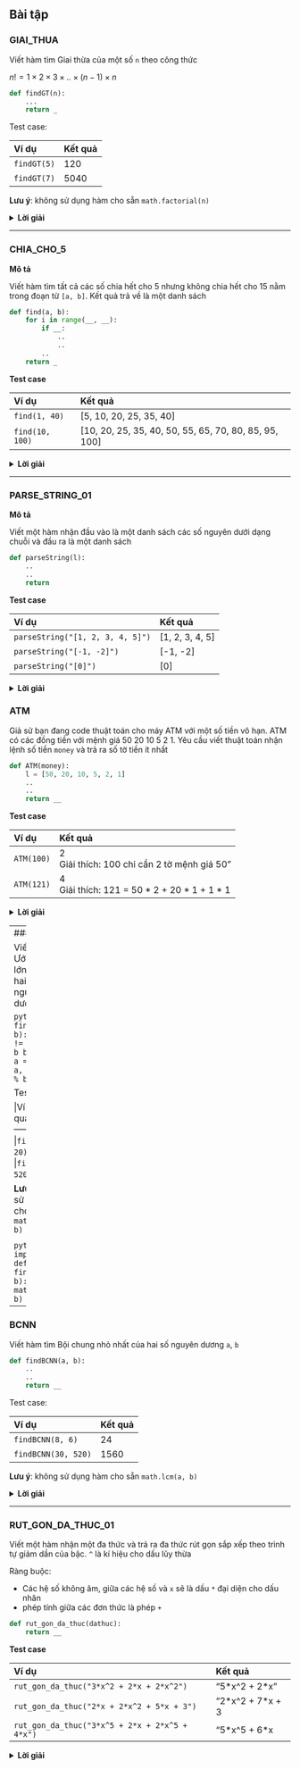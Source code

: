 
## Bài tập

### GIAI_THUA

Viết hàm tìm Giai thừa của một số `n` theo công thức

$n! = 1 \times 2 \times 3 \times .. \times (n-1) \times n$

```python
def findGT(n):
    ...
    return _
```

Test case:

|Ví dụ|Kết quả|
|:--|:----------|
|`findGT(5)`|120|
|`findGT(7)`|5040|

**Lưu ý**: không sử dụng hàm cho sẵn `math.factorial(n)` 

<details><summary><b>Lời giải</b></summary>
<p>

```python
def findGT(n):
    answer = 1
    for i in range(1, n+1):
        answer *= i
    return answer
```

</p></details>
---

### CHIA_CHO_5 {.tabset}

**Mô tả**

Viết hàm tìm tất cả các số chia hết cho 5 nhưng không chia hết cho 15 nằm trong đoạn từ `[a, b]`. Kết quả trả về là một danh sách

```python
def find(a, b):
    for i in range(__, __):
        if __:
            ..
            ..
        ..
    return _
```

**Test case**

|Ví dụ|Kết quả|
|:--|:----------|
|`find(1, 40)`|[5, 10, 20, 25, 35, 40]|
|`find(10, 100)`|[10, 20, 25, 35, 40, 50, 55, 65, 70, 80, 85, 95, 100]|

<details><summary><b>Lời giải</b></summary>
<p>

```python
def find(a, b):
    answer = []
    for i in range(a, b + 1):
        if (i % 5 == 0) & (i % 3 != 0):
            answer.append(i)
    return answer
```
</p></details>

---

### PARSE_STRING_01

**Mô tả**

Viết một hàm nhận đầu vào là một danh sách các số nguyên dưới dạng chuỗi và đầu ra là một danh sách

```python
def parseString(l):
    ..
    ..
    return
```
**Test case**

|Ví dụ|Kết quả|
|:--|:----------|
|`parseString("[1, 2, 3, 4, 5]")`|[1, 2, 3, 4, 5]|
|`parseString("[-1, -2]")`|[-1, -2]|
|`parseString("[0]")`|[0]|

<details><summary><b>Lời giải</b></summary>
<p>

```python
def parseString(l):
    items = l.split(',')
    answer = []
    for i in range(len(items)):
        item = items[i].replace('[','').replace(']','').strip() 
        item = int(item)
        answer.append(item)
    return answer
```
</p></details>


### ATM

Giả sử bạn đang code thuật toán cho máy ATM với một số tiền vô hạn.
ATM có các đồng tiền với mệnh giá 50 20 10 5 2 1.
Yêu cầu viết thuật toán nhận lệnh số tiền `money` và trả ra số tờ tiền ít nhất


```python
def ATM(money):
    l = [50, 20, 10, 5, 2, 1]
    ..
    ..
    return __
```

**Test case**

|Ví dụ|Kết quả|
|:--|:----------|
|`ATM(100)`|2 <br> Giải thích: 100 chỉ cần 2 tờ mệnh giá 50"|
|`ATM(121)`|4 <br> Giải thích: 121 = 50 * 2 + 20 * 1 + 1 * 1|

<details><summary><b>Lời giải</b></summary>
<p>

```python
def ATM(money):
    l = [50, 20, 10, 5, 2, 1]
    answer = [0, 0, 0, 0, 0, 0]
    for i in range(len(l)):
        answer[i] = money // l[i]
        money = money % l[i]
    return sum(answer)
```
</p></details>

---
### UCLN

Viết hàm tìm Ước chung lớn nhất của hai số  nguyên dương `a`, `b`


```python
def findUCLN(a, b):
    while b != 0:
        temp = b
        b = a % b
        a = temp
        # a, b = b, a % b
    return a
```


Test case:

|Ví dụ|Kết quả|
|:--|:----------|
|`findUCLN(50, 20)`|10|
|`findUCLN(60, 520)`|20|

**Lưu ý**: không sử dụng hàm cho sẵn `math.gcd(a, b)` 


<details><summary><b>Lời giải</b></summary>
<p>

```python
import math
def findUCLN(a, b):
    return math.gcd(a, b)
```
</p></details>

---


### BCNN

Viết hàm tìm Bội chung nhỏ nhất của hai số nguyên dương `a`, `b`

```python
def findBCNN(a, b):
    ..
    ..
    return __
```

Test case:

|Ví dụ|Kết quả|
|:--|:----------|
|`findBCNN(8, 6)`|24|
|`findBCNN(30, 520)`|1560|

**Lưu ý**: không sử dụng hàm cho sẵn `math.lcm(a, b)` 

<details><summary><b>Lời giải</b></summary>
<p>

```python
def findBCNN(a, b):
    answer = a * b // findUCLN(a, b)
    return answer
```
</p></details>

---

### RUT_GON_DA_THUC_01

Viết một hàm nhận một đa thức  và trả ra đa thức rút gọn sắp xếp theo trình tự giảm dần của bậc.
`^` là kí hiệu cho dấu lũy thừa

Ràng buộc:

- Các hệ số không âm, giữa các hệ số và `x` sẽ là dấu `*` đại diện cho dấu nhân
- phép tính giữa các đơn thức là phép `+`


```python
def rut_gon_da_thuc(dathuc):
    return __
```

**Test case**

|Ví dụ|Kết quả|
|:--|:----------|
|`rut_gon_da_thuc("3*x^2 + 2*x + 2*x^2")`|"5\*x^2 + 2\*x"|
|`rut_gon_da_thuc("2*x + 2*x^2 + 5*x + 3")`|"2\*x^2 + 7\*x + 3|
|`rut_gon_da_thuc("3*x^5 + 2*x + 2*x^5 + 4*x")`|"5\*x^5 + 6\*x|

<details><summary><b>Lời giải</b></summary>
<p>

```python
def rut_gon_da_thuc(da_thuc):
    # Tách biệt các hạng tử
    hts = da_thuc.split(" + ")
    print(hts)
    # Tạo một từ điển để lưu trữ số lượng và hạng tử
    thong_ke = {}
    
    for ht in hts:
        print(ht)
        if '*' not in ht:
            he_so, bac = ht, 0
        else:
            he_so, bac = ht.split("*x")
            print(he_so, bac)
            if "^" in bac:
                bac = int(bac.split("^")[1])
            else:
                bac = 1
        # Cập nhật số lượng và hạng tử trong từ điển
        if bac in thong_ke:
            thong_ke[bac] += int(he_so)
        else:
            thong_ke[bac] = int(he_so)
    
    print(thong_ke)
    # Tạo đa thức đã rút gọn
    da_thuc_rut_gon = ""
    for bac, he_so in sorted(thong_ke.items(), reverse=True):
        if he_so != 0:
            if bac >=2 :
                da_thuc_rut_gon += f"{he_so}*x^{bac} + "
            elif bac == 1:
                da_thuc_rut_gon += f"{he_so}*x + "
            else:
                da_thuc_rut_gon += str(he_so)
    
    # Loại bỏ dấu + cuối cùng
    da_thuc_rut_gon = da_thuc_rut_gon.rstrip(" + ")
    
    return da_thuc_rut_gon
```

</p></details>
